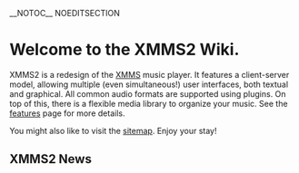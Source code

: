 __NOTOC__
NOEDITSECTION

= Welcome to the XMMS2 Wiki. =

XMMS2 is a redesign of the [http://www.xmms.org XMMS] music player. It features a client-server model, allowing multiple (even simultaneous!) user interfaces, both textual and graphical. All common audio formats are supported using plugins. On top of this, there is a flexible media library to organize your music. See the [[Features | features]] page for more details.

You might also like to visit the [[sitemap]]. Enjoy your stay!

{{ReleaseStatus}}

== XMMS2 News ==

{{News}}